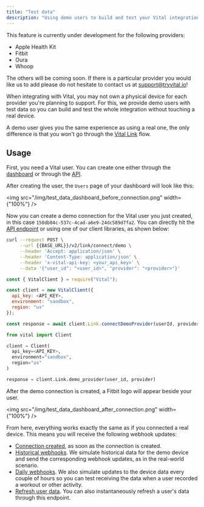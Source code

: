 ```yaml
---
title: "Test data"
description: "Using demo users to build and test your Vital integration"
---
```


<Note>
This feature is currently under development for the following providers:

- Apple Health Kit
- Fitbit
- Oura
- Whoop

The others will be coming soon. If there is a particular provider you would like us to add
please do not hesitate to contact us at support@tryvital.io!

</Note>

When integrating with Vital, you may not own a physical device for each provider you're planning to support. For this, we provide demo users with test data so you can build and test the whole integration without touching a real device.

A demo user gives you the same experience as using a real one, the only difference is that you won't go through the [Vital Link](/wearables/vital-link/introduction) flow.

## Usage

First, you need a Vital user. You can create one either through the [dashboard](https://app.tryvital.io) or through the [API](/api-reference/user/create-user).

After creating the user, the `Users` page of your dashboard will look like this:

<img src="/img/test_data_dashboard_before_connection.png" width={"100%"} />

Now you can create a demo connection for the Vital user you just created, in this case `150db84c-537c-4cad-a6e9-24dc589d7fa2`. You can directly hit the [API endpoint](/api-reference/link/link-demo-provider) or using one of our client libraries, as shown below:

<SnippetGroup>

```bash Creating a demo connection
curl --request POST \
     --url {{BASE_URL}}/v2/link/connect/demo \
     --header 'Accept: application/json' \
     --header 'Content-Type: application/json' \
     --header 'x-vital-api-key: <your_api_key>' \
     --data '{"user_id": "<user_id>", "provider": "<provider>"}'
```

```js Node
const { VitalClient } = require("Vital");

const client = new VitalClient({
  api_key: <API_KEY>,
  environment: "sandbox",
  region: "us"
});

const response = await client.Link.connectDemoProvider(userId, provider);
```

```python Python
from vital import Client

client = Client(
  api_key=<API_KEY>,
  environment="sandbox",
  region="us"
)

response = client.Link.demo_provider(user_id, provider)
```

</SnippetGroup>

After the demo connection is created, a Fitbit logo will appear beside your user.

<img src="/img/test_data_dashboard_after_connection.png" width={"100%"} />

From here, everything works exactly the same as if you connected a real device. This means you will receive the following webhook updates:

- [Connection created](/webhooks/data_flow#connection-created), as soon as the connection is created.
- [Historical webhooks](/webhooks/data_flow#historical-data-flow). We simulate historical data for the demo device and send the corresponding webhook updates, as in the real-world scenario.
- [Daily webhooks](/webhooks/data_flow#daily-data-flow). We also simulate updates to the device data every couple of hours so you can test receiving the data when a user recorded a workout or other activity.
- [Refresh user data](/api-reference/user/refresh-user-data). You can also instantaneously refresh a user's data through this endpoint.
